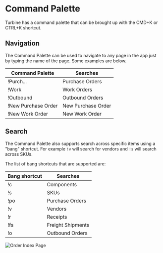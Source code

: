 # Command Palette

Turbine has a command palette that can be brought up with the CMD+K or CTRL+K shortcut. 

## Navigation

The Command Palette can be used to navigate to any page in the app just by typing the name of the page. Some examples are below.

| Command Palette      | Searches             |
|----------------------|----------------------|
| !Purch...            | Purchase Orders      |
| !Work                | Work Orders          |
| !Outbound            | Outbound Orders      |
| !New Purchase Order  | New Purchase Order   |
| !New Work Order      | New Work Order       |

## Search

The Command Palette also supports search across specific items using a "bang" shortcut. For example `!v` will search for vendors and `!s` will search across SKUs. 

The list of bang shortcuts that are supported are:

| Bang shortcut        | Searches             |
|----------------------|----------------------|
| !c                   | Components           |
| !s                   | SKUs                 |
| !po                  | Purchase Orders      |
| !v                   | Vendors              |
| !r                   | Receipts             |
| !fs                  | Freight Shipments    |
| !o                   | Outbound Orders      |

![Order Index Page](../../static/img/command_palette.gif)
